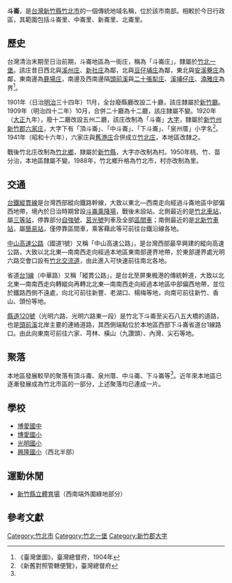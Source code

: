 {{noteTA
|1 = zh-cn:庄; zh-hk:庄; zh-tw:庄;
}}
'''斗崙'''，是[[台灣|台灣]][[新竹縣|新竹縣]][[竹北市|竹北市]]的一個傳統地域名稱，位於該市南部。相較於今日行政區，其範圍包括斗崙里、中崙里、新崙里、北崙里。

==歷史==
台灣清治末期至日治前期，斗崙地區為一街庄，稱為「斗崙庄」，隸屬於[[竹北一堡|竹北一堡]]。該庄昔日西北與[[溪洲_(新竹縣)|溪州庄]]、[[新社_(新竹縣)|新社庄]]為鄰，北與[[豆仔埔庄|豆仔埔庄]]為鄰，東北與[[安溪寮_(新竹縣)|安溪藔庄]]為鄰，東南邊為[[鹿場_(新竹縣)|鹿場庄]]，南邊及西南邊隔[[頭前溪|頭前溪]]與[[二十張犁庄|二十張犁庄]]、[[溪埔仔庄|溪埔仔庄]]、[[湳雅_(新竹市)|湳雅庄]]為界<ref name="臺灣堡圖">《臺灣堡圖》，臺灣總督府，1904年</ref>。

1901年（日治[[明治|明治]]三十四年）11月，全台廢縣廳改設二十廳，該庄隸屬於[[新竹廳|新竹廳]]。1909年（明治四十二年）10月，合併二十廳為十二廳，該庄隸屬不變。1920年（[[大正|大正]]九年），廢十二廳改設五州二廳，該庄改制為「斗崙」[[大字|大字]]，隸屬於[[新竹州|新竹州]][[新竹郡|新竹郡]][[六家庄|六家庄]]，大字下有「頂斗崙」、「中斗崙」、「下斗崙」、「泉州厝」小字名<ref>《新舊對照管轄便覽》，臺灣總督府</ref>。1941年（昭和十六年），六家庄與[[舊港庄|舊港庄]]合併成立[[竹北庄|竹北庄]]，本地區改隸之。

戰後竹北庄改制為[[竹北市|竹北鄉]]，隸屬於[[新竹縣|新竹縣]]，大字亦改制為村。1950年桃、竹、苗分治，本地區隸屬不變。1988年，竹北鄉升格為竹北市，村亦改制為里。

==交通==
[[台鐵|台鐵]][[縱貫線_(北段)|縱貫線]]是台灣西部縱向鐵路幹線，大致以東北—西南走向經過斗崙地區中部偏西地帶，境內於日治時期曾設[[斗崙車站|斗崙乘降場]]，戰後未設站。北側最近的是[[竹北車站|竹北車站]]，屬[[三等站_(台鐵)|三等站]]，停靠部分[[自強號|自強號]]、[[莒光號|莒光號]]列車及全部[[臺鐵區間車|區間車]]；南側最近的是[[北新竹車站|北新竹車站]]，屬[[簡易站|簡易站]]，僅停靠區間車，乘客藉此等可前往台鐵沿線各地。

[[中山高速公路|中山高速公路]]（國道1號）又稱「中山高速公路」，是台灣西部最早興建的縱向高速公路，大致以北北東—南南西走向經過本地區東南部邊界地帶，於東部邊界處光明六路交會口設有[[竹北交流道|竹北交流道]]，由此進入可快速前往南北各地。

省道[[台1線|台1線]]（中華路）又稱「縱貫公路」，是台北至屏東楓港的傳統幹道，大致以北北東—南南西走向轉縱向再轉北北東—南南西走向經過本地區中部偏西地帶，並位於鐵路西側不遠處，向北可前往新豐、老湖口、楊梅等地，向南可前往新竹、香山、頭份等地。

[[縣道120號|縣道120號]]（光明六路、光明六路東一段）是竹北下斗崙至尖石八五大橋的道路，也是[[頭前溪|頭前溪]]北岸主要的連絡道路，其西側端點位於本地區西部下斗崙省道台1線路口。由此向東南可前往六家、芎林、橫山（九讚頭）、內灣、尖石等地。

==聚落==
本地區發展較早的聚落有頂斗崙、泉州厝、中斗崙、下斗崙等<ref name="臺灣堡圖"/>。近年來本地區已逐漸發展成為竹北市區的一部分，上述聚落均已連成一片。

==學校==
*[[博愛國中|博愛國中]]
*[[新竹縣竹北市博愛國民小學|博愛國小]]
*[[光明國小|光明國小]]
*[[興隆國小|興隆國小]]（西北半部）

==運動休閒==
*[[新竹縣立體育場|新竹縣立體育場]]（西南端外圍綠地部分）

==參考文獻==
{{reflist}}

{{新竹郡}}

[[Category:竹北市|Category:竹北市]]
[[Category:竹北一堡|Category:竹北一堡]]
[[Category:新竹郡大字|Category:新竹郡大字]]